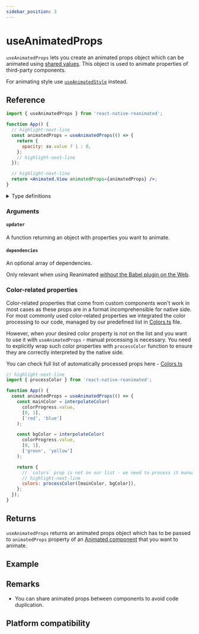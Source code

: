 ```yaml
---
sidebar_position: 3
---
```


# useAnimatedProps

`useAnimatedProps` lets you create an animated props object which can be animated using [shared values](/docs/fundamentals/glossary#shared-value). This object is used to animate properties of third-party components.

For animating style use [`useAnimatedStyle`](/docs/core/useAnimatedStyle) instead.

## Reference

```jsx
import { useAnimatedProps } from 'react-native-reanimated';

function App() {
  // highlight-next-line
  const animatedProps = useAnimatedProps(() => {
    return {
      opacity: sv.value ? 1 : 0,
    };
    // highlight-next-line
  });

  // highlight-next-line
  return <Animated.View animatedProps={animatedProps} />;
}
```

<details>
<summary>Type definitions</summary>

```typescript
function useAnimatedProps<T extends {}>(
  updater: () => Partial<T>,
  dependencies?: DependencyList | null
): Partial<T>;
```

</details>

### Arguments

#### `updater`

A function returning an object with properties you want to animate.

#### `dependencies` <Optional/>

An optional array of dependencies.

Only relevant when using Reanimated [without the Babel plugin on the Web](https://docs.swmansion.com/react-native-reanimated/docs/guides/web-support#web-without-the-babel-plugin).

### Color-related properties

Color-related properties that come from custom components won't work in most cases as these props are in a format incomprehensible for native side.
For most commonly used color-related properties we integrated the color processing to our code, managed by our predefined list in [Colors.ts](https://github.com/software-mansion/react-native-reanimated/blob/main/packages/react-native-reanimated/src/Colors.ts#L332) file.

However, when your desired color property is not on the list and you want to use it with `useAnimatedProps` - manual processing is necessary. You need to explicitly wrap such color properties with `processColor` function to ensure they are correctly interpreted by the native side.

You can check full list of automatically processed props here - [Colors.ts](https://github.com/software-mansion/react-native-reanimated/blob/main/packages/react-native-reanimated/src/Colors.ts#L332)

```jsx
// highlight-next-line
import { processColor } from 'react-native-reanimated';

function App() {
  const animatedProps = useAnimatedProps(() => {
    const mainColor = interpolateColor(
      colorProgress.value,
      [0, 1],
      ['red', 'blue']
    );

    const bgColor = interpolateColor(
      colorProgress.value,
      [0, 1],
      ['green', 'yellow']
    );

    return {
      // `colors` prop is not on our list - we need to process it manually
      // highlight-next-line
      colors: processColor([mainColor, bgColor]),
    };
  });
}
```

## Returns

`useAnimatedProps` returns an animated props object which has to be passed to `animatedProps` property of an [Animated component](/docs/fundamentals/glossary#animated-component) that you want to animate.

## Example


<InteractiveExample src={AnimatingPropsSrc} component={AnimatingProps} />

## Remarks

- You can share animated props between components to avoid code duplication.

## Platform compatibility

<PlatformCompatibility android ios web />
